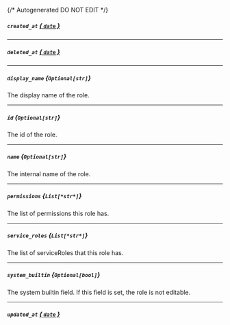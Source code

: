 {/* Autogenerated DO NOT EDIT  */}
##### `created_at` [*{ `date` }*](https://docs.python.org/3/library/datetime.html#date-objects)

---
##### `deleted_at` [*{ `date` }*](https://docs.python.org/3/library/datetime.html#date-objects)

---
##### `display_name` *{`Optional[str]`}*
The display name of the role.

---
##### `id` *{`Optional[str]`}*
The id of the role.

---
##### `name` *{`Optional[str]`}*
The internal name of the role.

---
##### `permissions` *{`List[*str*]`}*
The list of permissions this role has.

---
##### `service_roles` *{`List[*str*]`}*
The list of serviceRoles that this role has.

---
##### `system_builtin` *{`Optional[bool]`}*
The system builtin field. If this field is set, the role is not editable.

---
##### `updated_at` [*{ `date` }*](https://docs.python.org/3/library/datetime.html#date-objects)


